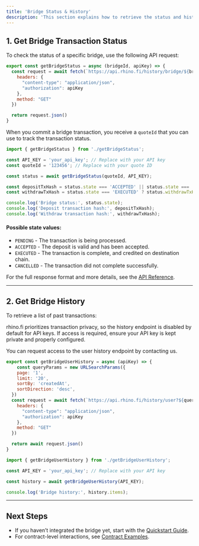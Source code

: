 ```yaml
---
title: 'Bridge Status & History'
description: 'This section explains how to retrieve the status and history of your bridge transactions. You can use these endpoints to monitor transaction progress and confirm successful transfers.'
---
```


## **1. Get Bridge Transaction Status**

To check the status of a specific bridge, use the following API request:

```javascript getBridgeStatus.js
export const getBridgeStatus = async (bridgeId, apiKey) => {
  const request = await fetch(`https://api.rhino.fi/history/bridge/${bridgeId}`, {
    headers: {
      "content-type": "application/json",
      "authorization": apiKey
    },
    method: "GET"
  })

  return request.json()
}
```

When you commit a bridge transaction, you receive a `quoteId` that you can use to track the transaction status.

```javascript
import { getBridgeStatus } from './getBridgeStatus';

const API_KEY = 'your_api_key'; // Replace with your API key
const quoteId = '123456'; // Replace with your quote ID

const status = await getBridgeStatus(quoteId, API_KEY);

const depositTxHash = status.state === 'ACCEPTED' || status.state === 'EXECUTED' ? status.depositTxHash : ''
const withdrawTxHash = status.state === 'EXECUTED' ? status.withdrawTxHash : ''

console.log('Bridge status:', status.state);
console.log('Deposit transaction hash:', depositTxHash);
console.log('Withdraw transaction hash:', withdrawTxHash);
````

#### **Possible state values:**

- `PENDING` - The transaction is being processed.
- `ACCEPTED` - The deposit is valid and has been accepted.
- `EXECUTED` - The transaction is complete, and credited on destination chain.
- `CANCELLED` - The transaction did not complete successfully.

For the full response format and more details, see the [API Reference](/api-reference/history/bridge-history).

---

## **2. Get Bridge History**

To retrieve a list of past transactions:

<Note>
  rhino.fi prioritizes transaction privacy, so the history endpoint is disabled by default for API keys.
  If access is required, ensure your API key is kept private and properly configured.


  You can request access to the user history endpoint by contacting us.
</Note>

```javascript getBridgeUserHistory.js
export const getBridgeUserHistory = async (apiKey) => {
    const queryParams = new URLSearchParams({
    page: '1',
    limit: '20',
    sortBy: 'createdAt',
    sortDirection: 'desc',
  })
  const request = await fetch(`https://api.rhino.fi/history/user?${queryParams.toString()}`, {
    headers: {
      "content-type": "application/json",
      "authorization": apiKey
    },
    method: "GET"
  })

  return await request.json()
}
```

```javascript
import { getBridgeUserHistory } from './getBridgeUserHistory';

const API_KEY = 'your_api_key'; // Replace with your API key

const history = await getBridgeUserHistory(API_KEY);

console.log('Bridge history:', history.items);
````



---

## **Next Steps**

- If you haven’t integrated the bridge yet, start with the [Quickstart Guide](/get-started/api/quickstart).
- For contract-level interactions, see [Contract Examples](/get-started/contract-examples).

